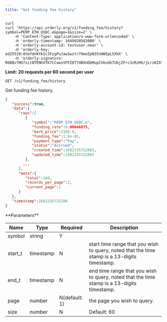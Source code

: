 ```yaml
---
title: "Get funding fee history"
---
```


<RequestExample>

```shell
curl
curl 'https://api.orderly.org/v1/funding_fee/history?symbol=PERP_ETH_USDC.e&page=1&size=2' \
    -H 'Content-Type: application/x-www-form-urlencoded' \
    -H 'orderly-timestamp: 1649920583000' \
    -H 'orderly-account-id: testuser.near' \
    -H 'orderly-key: ed25519:8tm7dnKYkSc3FzgPuJaw1wztr79eeZpN35nHW5pL5XhX' \
    -H 'orderly-signature: RO8Bv7HGfxit8TENhXTK7CCawsVFFZ0T74BXnDbMupCVkndk7UbjZFrc3zRsMX/jLrsKZXl+RgQsT4TDZ83CCw=='
```
</RequestExample>

**Limit: 20 requests per 60 second per user**

`GET /v1/funding_fee/history`

Get funding fee history.

<ResponseExample>

```json Response
{
   "success":true,
   "data":{
      "rows":[
         {
            "symbol":"PERP_ETH_USDC.e",
            "funding_rate":0.00046875,
            "mark_price":2100.0,
            "funding_fee":1.6e-05,
            "payment_type":"Pay",
            "status":"Accrued",
            "created_time":1682235722003,
            "updated_time":1682235722003
         },
        ...
      ],
      "meta":{
         "total":180,
         "records_per_page":2,
         "current_page":1
      }
   },
   "timestamp":1682235723280
}
```
</ResponseExample>
**Parameters**

| Name      | Type      | Required      | Description                                                                                 |
| ----------|-----------|---------------|---------------------------------------------------------------------------------------------|
| symbol    | string    | Y             |                                                                                             |
| start_t   | timestamp | N             |start time range that you wish to query, noted that the time stamp is a 13-digits timestamp. |
| end_t     | timestamp | N             |end time range that you wish to query, noted that the time stamp is a 13-digits timestamp.   |
| page      | number    | N(default: 1) |the page you wish to query.                                                                  |
| size      | number    | N             |Default: 60                                                                                  |


